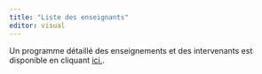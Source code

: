 ```yaml
---
title: "Liste des enseignants"
editor: visual
---
```


Un programme détaillé des enseignements et des intervenants est disponible en cliquant [ici.](http://mastersep.fr/wp-content/uploads/2015/11/Livret_SEP_2015_2016..pdf).
